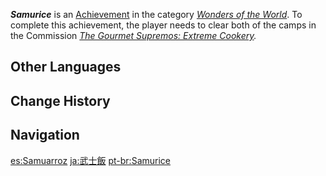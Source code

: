 {{Achievement Infobox
|id           = 84534
|order id     = 4058
|category     = Wonders of the World
|description  = Help [[Kamei Munehisa]] collect ingredients from the camps on either side.
|requirements = Clear both of the camps in ''[[The Gourmet Supremos: Extreme Cookery]].''
|primogems    = 5
|tracking     = 
|hidden       = 1
|type         = Commission
|quest        = The Gourmet Supremos
}}
'''''Samurice''''' is an [[Achievement]] in the category ''[[Wonders of the World]]''. To complete this achievement, the player needs to clear both of the camps in the Commission ''[[The Gourmet Supremos: Extreme Cookery]].''
<!--
==Trivia==

==Video Guides==
{{EVT
|video1   = 
|caption1 = 
}}
-->
==Other Languages==
{{Other Languages
|en      = Samurice
|zhs     = 武士饭
|zhs_rm  = Wǔshì Fàn
|zht     = 武士飯
|zht_rm  = Wǔshì Fàn
|zh_tl   = Samurai Meal
|ja      = 武士飯
|ja_rm   = Bushi Meshi{{Assumed}}
|ja_tl   = Samurai Meal
|ko      = 무사의 밥
|ko_rm   = Musa-ui Bap
|ko_tl   = Samurai's Meal
|es      = Samuarroz
|es_tl   = Samurice
|es_note = Portmanteau of samurai and {{es|arroz|rice.}}
|fr      = Samouriz
|fr_tl   = Samurice
|ru      = Рисовый самурай
|ru_tl   = Rice Samurai
|th      = อาหารซามูไร
|th_rm   = 
|th_tl   = 
|vi      = Cơm Samurai
|vi_tl   = Samurai Rice
|de      = Samureis
|de_note = Portmanteau of samurai and {{de|Reis|rice.}}
|de_tl   = Samurice
|id      = Nasi Samurai
|id_tl   = Samurai Rice
|pt      = Samurice
|tr      = Samuray Pilavı
|tr_tl   = Samurai Rice
|it      = Samuriso
|it_tl   = 
}}

==Change History==
{{Change History|2.0}}
<!--
==References==
{{Reflist}}
-->
==Navigation==
{{Achievement Navbox|Wonders of the World|Commission}}

[[es:Samuarroz]]
[[ja:武士飯]]
[[pt-br:Samurice]]